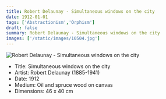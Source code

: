 ```yaml
---
title: Robert Delaunay - Simultaneous windows on the city
date: 1912-01-01
tags: ['Abstractionism','Orphism']
draft: false
summary: Robert Delaunay - Simultaneous windows on the city
images: ['/static/images/10504.jpg']
---
```


![Robert Delaunay - Simultaneous windows on the city](/static/images/10504.jpg)

* Title: Simultaneous windows on the city
* Artist: Robert Delaunay (1885-1941)
* Date: 1912
* Medium: Oil and spruce wood on canvas
* Dimensions: 46 x 40 cm


